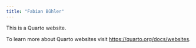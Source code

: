```yaml
---
title: "Fabian Bühler"
---
```


This is a Quarto website.

To learn more about Quarto websites visit <https://quarto.org/docs/websites>.
